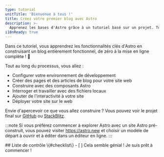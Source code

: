```yaml
---
type: tutorial
unitTitle: 'Bienvenue à tous !'
title: Créez votre premier blog avec Astro
description: >-
  Apprenez les bases d'Astro grâce à un tutoriel basé sur un projet. Toutes les connaissances préalables dont vous avez besoin pour commencer !
i18nReady: true
---
```



<Lede> Dans ce tutoriel, vous apprendrez les fonctionnalités clés d'Astro en construisant un blog entièrement fonctionnel, de zéro à la mise en ligne complète ! 🚀 </Lede>

Tout au long du processus, vous allez :
- Configurer votre environnement de développement
- Créer des pages et des articles de blog pour votre site web
- Construire avec des composants Astro
- Interroger et travailler avec des fichiers locaux
- Ajouter de l'interactivité à votre site
- Déployer votre site sur le web

Envie d'apercevoir ce que vous allez construire ? Vous pouvez voir le projet final sur [GitHub](https://github.com/withastro/blog-tutorial-demo) ou [StackBlitz](https://stackblitz.com/github/withastro/blog-tutorial-demo/tree/complete?file=src%2Fpages%2Findex.astro).

:::note
Si vous préférez commencer à explorer Astro avec un site Astro pré-construit, vous pouvez visiter https://astro.new et choisir un modèle de départ à ouvrir et à éditer dans un éditeur en ligne.
::: 


<Box icon="check-list">
## Liste de contrôle \{#checklist\}

<Checklist>
- [ ] Cela semble génial ! Je suis prêt à commencer !
</Checklist>
</Box>
